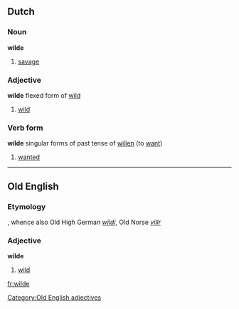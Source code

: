 {{also|Wilde}}
==Dutch==

===Noun===
'''wilde'''

# [[savage]]

===Adjective===
'''wilde''' flexed form of [[wild]]

# [[wild]]

===Verb form===
'''wilde''' singular forms of past tense of [[willen]] (to [[want]])

# [[wanted]]

----

==Old English==

===Etymology===
{{proto|Germanic|wilthijaz|lang=ang}}, whence also Old High German ''[[wildi]]'', Old Norse ''[[villr]]''

===Adjective===
'''wilde'''

# [[wild]]

[[Category:Old English adjectives]]

[[fr:wilde]]
